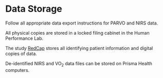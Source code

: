 # Data Storage {#DataStorage}

Follow all appropriate data export instructions for PARVO and NIRS data.

All physical copies are stored in a locked filing cabinet in the Human Performance Lab.

The study [RedCap][RedCapURL] stores all identifying patient information and digital copies of data. 

De-identified NIRS and VO~2~ data files can be stored on Prisma Health computers. 





[RedCapURL]:https://redcap.prismahealth.org

